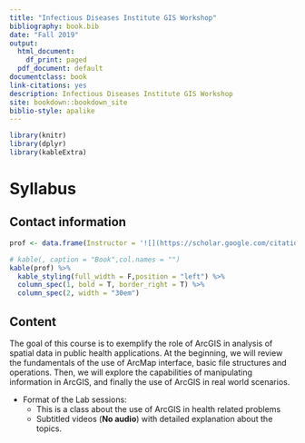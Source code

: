 ```yaml
--- 
title: "Infectious Diseases Institute GIS Workshop"
bibliography: book.bib
date: "Fall 2019"
output:
  html_document:
    df_print: paged
  pdf_document: default
documentclass: book
link-citations: yes
description: Infectious Diseases Institute GIS Workshop
site: bookdown::bookdown_site
biblio-style: apalike
---
```


```r
library(knitr)
library(dplyr)
library(kableExtra)
```

# Syllabus {-}

## Contact information {-}

```r

prof <- data.frame(Instructor = '![](https://scholar.google.com/citations?view_op=view_photo&user=zMoJ8n4AAAAJ&citpid=7)',Info="Dr. Diego F. Cuadros. Assistant Professor of Health Geography and Disease Modeling, University of Cincinnati. **Office:** 401 C Braunstein Hall, Main Campus. **Email:** diego.cuadros@uc.edu")

# kable(, caption = "Book",col.names = "")
kable(prof) %>%
  kable_styling(full_width = F,position = "left") %>%
  column_spec(1, bold = T, border_right = T) %>%
  column_spec(2, width = "30em")
```


## Content {-}

The goal of this course is to exemplify the role of ArcGIS in analysis of spatial data in public health applications. At the beginning, we will review the fundamentals of the use of ArcMap interface, basic file structures and operations. Then, we will explore the capabilities of manipulating information in ArcGIS, and finally the use of ArcGIS in real world scenarios.

* Format of the Lab sessions:
    + This is a class about the use of ArcGIS in health related problems
    + Subtitled videos (**No audio**) with detailed explanation about the topics.

